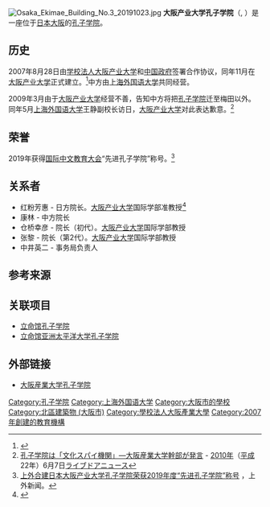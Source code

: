 [[File:Osaka_Ekimae_Building_No.3_20191023.jpg|thumb]]
'''大阪产业大学孔子学院'''（{{lang-ja|大阪産業大学孔子学院}}, {{lang-en|Confucius Institute at Osaka Sangyo University}}）是一座位于[[日本|日本]][[大阪市|大阪]]的[[孔子学院|孔子学院]]。

== 历史 ==
2007年8月28日由[[学校法人大阪产业大学|学校法人大阪产业大学]]和[[中国政府|中国政府]]签署合作协议，同年11月在[[大阪产业大学|大阪产业大学]]正式建立。<ref>{{Cite web |url=http://www.osu-confucius.jp/about_confusius/index.html |title=大阪産業大学孔子学院　孔子学院とは |access-date=2021-02-27 |archive-date=2020-02-12 |archive-url=https://web.archive.org/web/20200212172539/http://www.osu-confucius.jp/about_confusius/index.html |dead-url=no }}</ref>中方由[[上海外国语大学|上海外国语大学]]共同经营。

2009年3月由于[[大阪产业大学|大阪产业大学]]经营不善，告知中方将把[[孔子学院|孔子学院]]迁至梅田以外。同年5月[[上海外国语大学|上海外国语大学]]王静副校长访日，[[大阪产业大学|大阪产业大学]]对此表达歉意。<ref>[https://news.livedoor.com/article/detail/4809113/ 孔子学院は「文化スパイ機関」―大阪産業大学幹部が発言] {{Wayback|url=https://news.livedoor.com/article/detail/4809113/ |date=20200229162029 }} - [[2010年|2010年]]（[[平成|平成]]22年）6月7日[[ライブドア|ライブドア]]ニュース</ref>

==荣誉==
2019年获得[[国际中文教育大会|国际中文教育大会]]“先进孔子学院”称号。<ref>[http://news.shisu.edu.cn/international/191230-101304 上外合建日本大阪产业大学孔子学院荣获2019年度“先进孔子学院”称号] {{Wayback|url=http://news.shisu.edu.cn/international/191230-101304 |date=20200209235356 }}，上外新闻。</ref>

== 关系者 ==
* 红粉芳惠 - 日方院长。[[大阪产业大学|大阪产业大学]]国际学部准教授<ref>{{Cite web |url=http://www.osu-confucius.jp/staff/ |title=大阪産業大学孔子学院　スタッフ＆講師紹介 |access-date=2021-02-27 |archive-date=2017-11-24 |archive-url=https://web.archive.org/web/20171124010926/http://www.osu-confucius.jp/staff/ |dead-url=no }}</ref>
* 康林 - 中方院长
* 仓桥幸彦 - 院长（初代）。[[大阪产业大学|大阪产业大学]]国际学部教授
* 张黎 - 院长（第2代）。[[大阪产业大学|大阪产业大学]]国际学部教授
* 中井英二 - 事务局负责人

== 参考来源 ==
{{Reflist}}

== 关联项目 ==
* [[立命馆孔子学院|立命馆孔子学院]]
* [[立命馆亚洲太平洋大学孔子学院|立命馆亚洲太平洋大学孔子学院]]

== 外部链接 ==
* [http://www.osu-confucius.jp 大阪産業大学孔子学院] {{Wayback|url=http://www.osu-confucius.jp/ |date=20210228181402 }}

{{学校法人大阪产业大学}}
{{Authority control}}
[[Category:孔子学院|Category:孔子学院]]
[[Category:上海外国语大学|Category:上海外国语大学]]
[[Category:大阪市的學校|Category:大阪市的學校]]
[[Category:北區建築物_(大阪市)|Category:北區建築物 (大阪市)]]
[[Category:學校法人大阪產業大學|Category:學校法人大阪產業大學]]
[[Category:2007年創建的教育機構|Category:2007年創建的教育機構]]